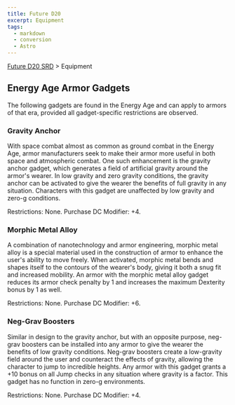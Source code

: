 ```yaml
---
title: Future D20
excerpt: Equipment
tags:
  - markdown
  - conversion
  - Astro
---
```






[Future D20 SRD]( / ) > Equipment




## Energy Age Armor Gadgets


The following gadgets are found in the Energy Age and can apply to armors of that era, provided all gadget-specific restrictions are observed.



### Gravity Anchor


With space combat almost as common as ground combat in the Energy Age, armor manufacturers seek to make their armor more useful in both space and atmospheric combat. One such enhancement is the gravity anchor gadget, which generates a field of artificial gravity around the armor's wearer. In low gravity and zero gravity conditions, the gravity anchor can be activated to give the wearer the benefits of full gravity in any situation. Characters with this gadget are unaffected by low gravity and zero-g conditions.


Restrictions: None.
Purchase DC Modifier: +4.


### Morphic Metal Alloy


A combination of nanotechnology and armor engineering, morphic metal alloy is a special material used in the construction of armor to enhance the user's ability to move freely. When activated, morphic metal bends and shapes itself to the contours of the wearer's body, giving it both a snug fit and increased mobility. An armor with the morphic metal alloy gadget reduces its armor check penalty by 1 and increases the maximum Dexterity bonus by 1 as well.


Restrictions: None.
Purchase DC Modifier: +6.


### Neg-Grav Boosters


Similar in design to the gravity anchor, but with an opposite purpose, neg-grav boosters can be installed into any armor to give the wearer the benefits of low gravity conditions. Neg-grav boosters create a low-gravity field around the user and counteract the effects of gravity, allowing the character to jump to incredible heights. Any armor with this gadget grants a +10 bonus on all Jump checks in any situation where gravity is a factor. This gadget has no function in zero-g environments.


Restrictions: None.
Purchase DC Modifier: +4.



